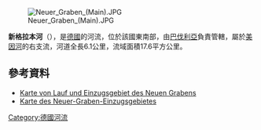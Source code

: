 {{Expand language|1=de|time=2020-08-24T12:48:43+00:00}}
{{Coord|49.860696|N|9.159491|E|display=title}}

[[Image:Neuer_Graben_(Main).JPG|right]]

'''新格拉本河'''（{{lang-de|Neuer Graben}}），是[[德國|德國]]的河流，位於該國東南部，由[[巴伐利亞|巴伐利亞]]負責管轄，屬於[[美因河|美因河]]的右支流，河道全長6.1公里，流域面積17.6平方公里。

==參考資料==
* [http://geoportal.bayern.de/bayernatlas/?bgLayer=tk&X=5529863.10&Y=4298849.46&zoom=9&lang=de&topic=ba&catalogNodes=122 Karte von Lauf und Einzugsgebiet des Neuen Grabens] {{Wayback|url=http://geoportal.bayern.de/bayernatlas/?bgLayer=tk&X=5529863.10&Y=4298849.46&zoom=9&lang=de&topic=ba&catalogNodes=122 |date=20160304204411 }}
* [http://www.bis.bayern.de/bis/startWithParam.do?role=fgn&zoomToLayer=b1_ezg_06&zoomToColumn=KENNZAHL&zoomToObject='247532'&layers=-b6_ezg_01,-b5_ezg_02,-b4_ezg_03,-b3_ezg_04,-b2_ezg_05 Karte des Neuer-Graben-Einzugsgebietes] {{Wayback|url=http://www.bis.bayern.de/bis/startWithParam.do?role=fgn&zoomToLayer=b1_ezg_06&zoomToColumn=KENNZAHL&zoomToObject=%27247532%27&layers=-b6_ezg_01%2C-b5_ezg_02%2C-b4_ezg_03%2C-b3_ezg_04%2C-b2_ezg_05 |date=20160304082912 }}

{{Germany-geo-stub}}
[[Category:德國河流|Category:德國河流]]